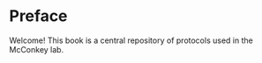 # Preface {.unnumbered}

Welcome! This book is a central repository of protocols used in the McConkey lab.

